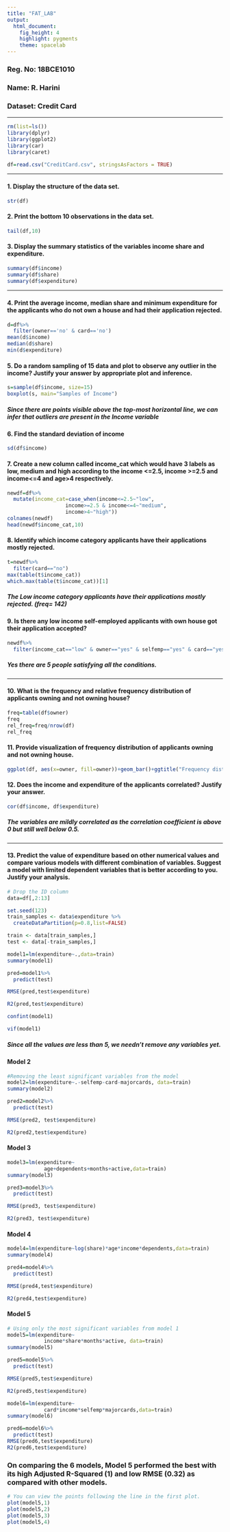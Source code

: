```yaml
---
title: "FAT_LAB"
output: 
  html_document: 
    fig_height: 4
    highlight: pygments
    theme: spacelab
---
```

### Reg. No: 18BCE1010

### Name: R. Harini

### Dataset: Credit Card


* * *
```r
rm(list=ls())
library(dplyr)
library(ggplot2)
library(car)
library(caret)
```
```r
df=read.csv("CreditCard.csv", stringsAsFactors = TRUE)
```


* * *
#### 1. Display the structure of the data set.

```r

str(df)
```


#### 2. Print the bottom 10 observations in the data set.

```r
tail(df,10)
```

#### 3. Display the summary statistics of the variables income share and expenditure.
```r
summary(df$income)
summary(df$share)
summary(df$expenditure)
```

* * *
#### 4. Print the average income, median share and minimum expenditure for the applicants who do not own a house and had their application rejected.
```r
d=df%>%
  filter(owner=='no' & card=='no')
mean(d$income)
median(d$share)
min(d$expenditure)
```
#### 5. Do a random sampling of 15 data and plot to observe any outlier in the income? Justify your answer by appropriate plot and inference.
```r
s=sample(df$income, size=15)
boxplot(s, main="Samples of Income")
```

##### Since there are points visible above the top-most horizontal line, we can infer that outliers are present in the Income variable



#### 6. Find the standard deviation of income
```r
sd(df$income)
```
#### 7. Create a new column called income_cat which would have 3 labels as low, medium and high according to the income <=2.5, income >=2.5 and income<=4 and age>4 respectively.
```r
newdf=df%>%
  mutate(income_cat=case_when(income<=2.5~"low",
                   income>=2.5 & income<=4~"medium",
                   income>4~"high"))
colnames(newdf)
head(newdf$income_cat,10)
```



#### 8. Identify which income category applicants have their applications mostly rejected.
```r
t=newdf%>%
  filter(card=="no")
max(table(t$income_cat))
which.max(table(t$income_cat))[1]

```
##### The Low income category applicants have their applications mostly rejected. (freq= 142)

#### 9. Is there any low income self-employed applicants with own house got their application accepted?
```r
newdf%>%
  filter(income_cat=="low" & owner=="yes" & selfemp=="yes" & card=="yes")
```
##### Yes there are 5 people satisfying all the conditions.
* * *
#### 10. What is the frequency and relative frequency distribution of applicants owning and not owning house?
```r
freq=table(df$owner)
freq
rel_freq=freq/nrow(df)
rel_freq
```

#### 11.  Provide visualization of frequency distribution of applicants owning and not owning house.
```r
ggplot(df, aes(x=owner, fill=owner))+geom_bar()+ggtitle("Frequency distribution of the owners")+xlab("Owning the house: Yes or No")+ylab("Frequency")
```

#### 12. Does the income and expenditure of the applicants correlated? Justify your answer.
```r
cor(df$income, df$expenditure)
```
##### The variables are mildly correlated as the correlation coefficient is above 0 but still well below 0.5.

* * *
#### 13. Predict the value of expenditure based on other numerical values and compare various models with different combination of variables. Suggest a model with limited dependent variables that is better according to you. Justify your analysis.
```r
# Drop the ID column
data=df[,2:13]

set.seed(123)
train_samples <- data$expenditure %>%
  createDataPartition(p=0.8,list=FALSE)

train <- data[train_samples,]
test <- data[-train_samples,]

model1=lm(expenditure~.,data=train)
summary(model1)

```
```r
pred=model1%>%
  predict(test)
```

```r
RMSE(pred,test$expenditure)
```
```r
R2(pred,test$expenditure)
```

```r
confint(model1)
```
```r
vif(model1)
```
##### Since all the values are less than 5, we needn't remove any variables yet.


#### Model 2
```r
#Removing the least significant variables from the model
model2=lm(expenditure~.-selfemp-card-majorcards, data=train)
summary(model2)
```
```r
pred2=model2%>%
  predict(test)
```

```r
RMSE(pred2, test$expenditure)
```
```r
R2(pred2,test$expenditure)
```
#### Model 3
```r
model3=lm(expenditure~
            age+dependents+months+active,data=train)
summary(model3)
```
```r
pred3=model3%>%
  predict(test)
```

```r
RMSE(pred3, test$expenditure)
```
```r
R2(pred3, test$expenditure)
```
#### Model 4
```r
model4=lm(expenditure~log(share)*age*income*dependents,data=train)
summary(model4)
```
```r
pred4=model4%>%
  predict(test)
```

```r
RMSE(pred4,test$expenditure)
```
```r
R2(pred4,test$expenditure)
```


#### Model 5
```r
# Using only the most significant variables from model 1
model5=lm(expenditure~
            income*share*months*active, data=train)
summary(model5)
```

```r
pred5=model5%>%
  predict(test)
```

```r
RMSE(pred5,test$expenditure)
```
```r
R2(pred5,test$expenditure)
```

```r
model6=lm(expenditure~
            card*income*selfemp*majorcards,data=train)
summary(model6)
```
```r
pred6=model6%>%
  predict(test)
RMSE(pred6,test$expenditure)
R2(pred6,test$expenditure)
```

### On comparing the 6 models, Model 5 performed the best with its high Adjusted R-Squared (1) and low RMSE (0.32) as compared with other models.

```r
# You can view the points following the line in the first plot.
plot(model5,1)
plot(model5,2)
plot(model5,3)
plot(model5,4)

```


